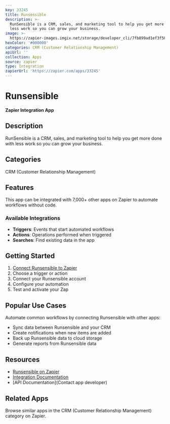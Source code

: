 ```yaml
---
key: 33245
title: Runsensible
description: >-
  RunSensible is a CRM, sales, and marketing tool to help you get more done with
  less work so you can grow your business.
image: >-
  https://zapier-images.imgix.net/storage/developer_cli/7fb899ad1ef3f58dc7082f934a44c670.png?auto=format%2Ccompress&ixlib=python-3.0.0&q=50
hexColor: '#000000'
categories: CRM (Customer Relationship Management)
apiUrl: ''
collection: Apps
source: zapier
type: Integration
zapierUrl: 'https://zapier.com/apps/33245'
---
```

# Runsensible

**Zapier Integration App**

## Description

RunSensible is a CRM, sales, and marketing tool to help you get more done with less work so you can grow your business.

## Categories

CRM (Customer Relationship Management)

## Features

This app can be integrated with 7,000+ other apps on Zapier to automate workflows without code.

### Available Integrations

- **Triggers**: Events that start automated workflows
- **Actions**: Operations performed when triggered
- **Searches**: Find existing data in the app

## Getting Started

1. [Connect Runsensible to Zapier](https://zapier.com/apps/33245)
2. Choose a trigger or action
3. Connect your Runsensible account
4. Configure your automation
5. Test and activate your Zap

## Popular Use Cases

Automate common workflows by connecting Runsensible with other apps:

- Sync data between Runsensible and your CRM
- Create notifications when new items are added
- Back up Runsensible data to cloud storage
- Generate reports from Runsensible data

## Resources

- [Runsensible on Zapier](https://zapier.com/apps/33245)
- [Integration Documentation](https://zapier.com/apps/33245/integrations)
- [API Documentation](Contact app developer)

## Related Apps

Browse similar apps in the CRM (Customer Relationship Management) category on Zapier.
